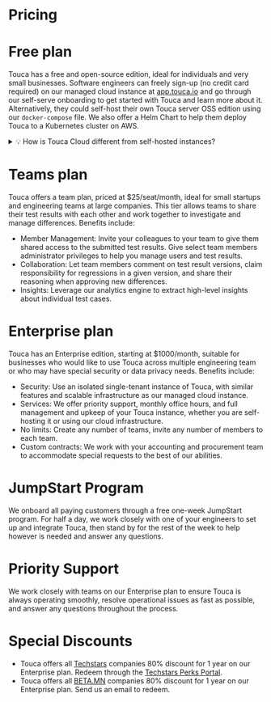 # Pricing

# Free plan

Touca has a free and open-source edition, ideal for individuals and very small
businesses. Software engineers can freely sign-up (no credit card required) on
our managed cloud instance at [app.touca.io](https://app.touca.io) and go
through our self-serve onboarding to get started with Touca and learn more about
it. Alternatively, they could self-host their own Touca server OSS edition using
our `docker-compose` file. We also offer a Helm Chart to help them deploy Touca
to a Kubernetes cluster on AWS.

<details>
<summary>💡 How is Touca Cloud different from self-hosted instances?</summary>

- Touca Cloud is fully managed. We maintain and upgrade this instance to provide
  the most convenience for customers and the best experience for users.
- Touca Cloud has a different architecture to provide highest availability, and
  maximum scalability. We use AWS services like S3, DocumentDB, and Elasticache
  to provide reliable infrastructure for handling the most demanding use-cases.
  In contrast, self-hosted instances of Touca server use off-the-shelf Minio,
  MongoDB, and Redis docker containers that are less scalable and require
  periodic maintenance to manage disk space, etc.
- Touca Cloud has exclusive features like PDF report generation, Single Sign-On
  with Google, that are only available on our paid plans.

</details>

# Teams plan

Touca offers a team plan, priced at $25/seat/month, ideal for small startups and
engineering teams at large companies. This tier allows teams to share their test
results with each other and work together to investigate and manage differences.
Benefits include:

- Member Management: Invite your colleagues to your team to give them shared
  access to the submitted test results. Give select team members administrator
  privileges to help you manage users and test results.
- Collaboration: Let team members comment on test result versions, claim
  responsibility for regressions in a given version, and share their reasoning
  when approving new differences.
- Insights: Leverage our analytics engine to extract high-level insights about
  individual test cases.

# Enterprise plan

Touca has an Enterprise edition, starting at $1000/month, suitable for
businesses who would like to use Touca across multiple engineering team or who
may have special security or data privacy needs. Benefits include:

- Security: Use an isolated single-tenant instance of Touca, with similar
  features and scalable infrastructure as our managed cloud instance.
- Services: We offer priority support, monthly office hours, and full management
  and upkeep of your Touca instance, whether you are self-hosting it or using
  our cloud infrastructure.
- No limits: Create any number of teams, invite any number of members to each
  team.
- Custom contracts: We work with your accounting and procurement team to
  accommodate special requests to the best of our abilities.

# JumpStart Program

We onboard all paying customers through a free one-week JumpStart program. For
half a day, we work closely with one of your engineers to set up and integrate
Touca, then stand by for the rest of the week to help however is needed and
answer any questions.

# Priority Support

We work closely with teams on our Enterprise plan to ensure Touca is always
operating smoothly, resolve operational issues as fast as possible, and answer
any questions throughout the process.

# Special Discounts

- Touca offers all [Techstars](http://techstars.com/) companies 80% discount for
  1 year on our Enterprise plan. Redeem through the
  [Techstars Perks Portal](https://universe.techstars.com/perks).
- Touca offers all [BETA.MN](https://www.beta.mn/) companies 80% discount for 1
  year on our Enterprise plan. Send us an email to redeem.
